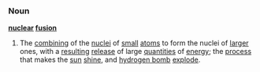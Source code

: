 ===Noun===
{{wikipedia}}
'''[[nuclear]] [[fusion]]'''
#{{physics}} The [[combining]] of the [[nuclei]] of [[small]] [[atom]]s to form the nuclei of [[larger]] ones, with a [[resulting]] [[release]] of large [[quantities]] of [[energy]]; the [[process]] that makes the [[sun]] [[shine]], and [[hydrogen bomb]] [[explode]].